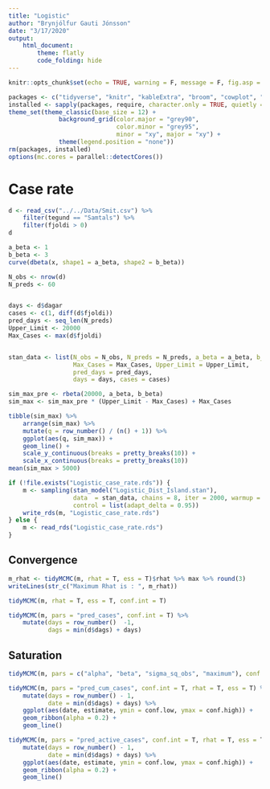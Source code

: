 ```yaml
---
title: "Logistic"
author: "Brynjólfur Gauti Jónsson"
date: "3/17/2020"
output: 
    html_document:
        theme: flatly
        code_folding: hide
---
```


```r
knitr::opts_chunk$set(echo = TRUE, warning = F, message = F, fig.asp = 0.621, out.width = "100%", fig.width = 8)
```

```r
packages <- c("tidyverse", "knitr", "kableExtra", "broom", "cowplot", "rstan", "tidybayes", "scales", "ggridges", "lubridate", "ggtext")
installed <- sapply(packages, require, character.only = TRUE, quietly = TRUE)
theme_set(theme_classic(base_size = 12) + 
              background_grid(color.major = "grey90", 
                              color.minor = "grey95", 
                              minor = "xy", major = "xy") +
              theme(legend.position = "none"))
rm(packages, installed)
options(mc.cores = parallel::detectCores())
```


# Case rate

```r
d <- read_csv("../../Data/Smit.csv") %>% 
    filter(tegund == "Samtals") %>% 
    filter(fjoldi > 0)
d
```

```r
a_beta <- 1
b_beta <- 3
curve(dbeta(x, shape1 = a_beta, shape2 = b_beta))
```


```r
N_obs <- nrow(d)
N_preds <- 60


days <- d$dagar
cases <- c(1, diff(d$fjoldi))
pred_days <- seq_len(N_preds)
Upper_Limit <- 20000
Max_Cases <- max(d$fjoldi)


stan_data <- list(N_obs = N_obs, N_preds = N_preds, a_beta = a_beta, b_beta = b_beta,
                  Max_Cases = Max_Cases, Upper_Limit = Upper_Limit,
                  pred_days = pred_days,
                  days = days, cases = cases)
```

```r
sim_max_pre <- rbeta(20000, a_beta, b_beta)
sim_max <- sim_max_pre * (Upper_Limit - Max_Cases) + Max_Cases

tibble(sim_max) %>% 
    arrange(sim_max) %>% 
    mutate(q = row_number() / (n() + 1)) %>% 
    ggplot(aes(q, sim_max)) +
    geom_line() +
    scale_y_continuous(breaks = pretty_breaks(10)) +
    scale_x_continuous(breaks = pretty_breaks(10))
mean(sim_max > 5000)
```


```r
if (!file.exists("Logistic_case_rate.rds")) {
    m <- sampling(stan_model("Logistic_Dist_Island.stan"), 
                  data  = stan_data, chains = 8, iter = 2000, warmup = 1000,
                  control = list(adapt_delta = 0.95))
    write_rds(m, "Logistic_case_rate.rds")
} else {
    m <- read_rds("Logistic_case_rate.rds")
}
```

## Convergence

```r
m_rhat <- tidyMCMC(m, rhat = T, ess = T)$rhat %>% max %>% round(3)
writeLines(str_c("Maximum Rhat is : ", m_rhat))
```

```r
tidyMCMC(m, rhat = T, ess = T, conf.int = T)
```

```r
tidyMCMC(m, pars = "pred_cases", conf.int = T) %>% 
    mutate(days = row_number()  -1,
           dags = min(d$dags) + days)
```


## Saturation

```r
tidyMCMC(m, pars = c("alpha", "beta", "sigma_sq_obs", "maximum"), conf.int = T, ess = T, rhat = T)
```

```r
tidyMCMC(m, pars = "pred_cum_cases", conf.int = T, rhat = T, ess = T) %>% 
    mutate(days = row_number() - 1,
           date = min(d$dags) + days) %>% 
    ggplot(aes(date, estimate, ymin = conf.low, ymax = conf.high)) +
    geom_ribbon(alpha = 0.2) + 
    geom_line()
```

```r
tidyMCMC(m, pars = "pred_active_cases", conf.int = T, rhat = T, ess = T, estimate.method = "mean") %>% 
    mutate(days = row_number() - 1,
           date = min(d$dags) + days) %>% 
    ggplot(aes(date, estimate, ymin = conf.low, ymax = conf.high)) +
    geom_ribbon(alpha = 0.2) + 
    geom_line()
```
